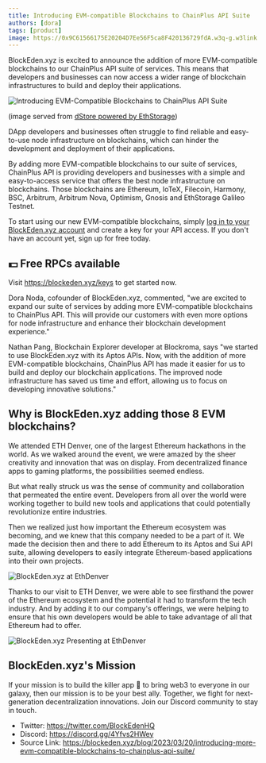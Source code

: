 ```yaml
---
title: Introducing EVM-compatible Blockchains to ChainPlus API Suite
authors: [dora]
tags: [product]
image: https://0x9C61566175E20204D7Ee56F5ca8F420136729fdA.w3q-g.w3link.io/ethereum-ecosystem.png
---
```


BlockEden.xyz is excited to announce the addition of more EVM-compatible blockchains to our ChainPlus API suite of services. This means that developers and businesses can now access a wider range of blockchain infrastructures to build and deploy their applications.

![Introducing EVM-Compatible Blockchains to ChainPlus API Suite](https://0x9C61566175E20204D7Ee56F5ca8F420136729fdA.w3q-g.w3link.io/ethereum-ecosystem.png "Introducing EVM-Compatible Blockchains to ChainPlus API Suite")

<figcaption style={{textAlign: "center"}}>(image served from <a target="_blank" href="https://blockeden.xyz/dstore/">dStore powered by EthStorage</a>)</figcaption>

DApp developers and businesses often struggle to find reliable and easy-to-use node infrastructure on blockchains, which can hinder the development and deployment of their applications.

By adding more EVM-compatible blockchains to our suite of services, ChainPlus API is providing developers and businesses with a simple and easy-to-access service that offers the best node infrastructure on blockchains. Those blockchains are Ethereum, IoTeX, Filecoin, Harmony, BSC, Arbitrum, Arbitrum Nova, Optimism, Gnosis and EthStorage Galileo Testnet.

To start using our new EVM-compatible blockchains, simply [log in to your BlockEden.xyz account](https://blockeden.xyz/dash/) and create a key for your API access. If you don't have an account yet, sign up for free today.

<div class="alert alert-success" role="alert">
  <h2 class="alert-heading">💵 Free RPCs available</h2>
Visit <a href="https://blockeden.xyz/keys">https://blockeden.xyz/keys</a> to get started now.
</div>

Dora Noda, cofounder of BlockEden.xyz, commented, "we are excited to expand our suite of services by adding more EVM-compatible blockchains to ChainPlus API. This will provide our customers with even more options for node infrastructure and enhance their blockchain development experience."

Nathan Pang, Blockchain Explorer developer at Blockroma, says "we started to use BlockEden.xyz with its Aptos APIs. Now, with the addition of more EVM-compatible blockchains, ChainPlus API has made it easier for us to build and deploy our blockchain applications. The improved node infrastructure has saved us time and effort, allowing us to focus on developing innovative solutions."

## Why is BlockEden.xyz adding those 8 EVM blockchains?

We attended ETH Denver, one of the largest Ethereum hackathons in the world. As we walked around the event, we were amazed by the sheer creativity and innovation that was on display. From decentralized finance apps to gaming platforms, the possibilities seemed endless.

But what really struck us was the sense of community and collaboration that permeated the entire event. Developers from all over the world were working together to build new tools and applications that could potentially revolutionize entire industries.

Then we realized just how important the Ethereum ecosystem was becoming, and we knew that this company needed to be a part of it. We made the decision then and there to add Ethereum to its Aptos and Sui API suite, allowing developers to easily integrate Ethereum-based applications into their own projects.

![BlockEden.xyz at EthDenver](https://0x9C61566175E20204D7Ee56F5ca8F420136729fdA.w3q-g.w3link.io/blockeden-at-ethdenver.jpeg "BlockEden.xyz at EthDenver")

Thanks to our visit to ETH Denver, we were able to see firsthand the power of the Ethereum ecosystem and the potential it had to transform the tech industry. And by adding it to our company's offerings, we were helping to ensure that his own developers would be able to take advantage of all that Ethereum had to offer.

![BlockEden.xyz Presenting at EthDenver](https://0x9C61566175E20204D7Ee56F5ca8F420136729fdA.w3q-g.w3link.io/eth-denver-presenting.jpeg "BlockEden.xyz Presenting at EthDenver")

## BlockEden.xyz's Mission

If your mission is to build the killer app 🚀 to bring web3 to everyone in our galaxy, then our mission is to be your best ally. Together, we fight for next-generation decentralization innovations. Join our Discord community to stay in touch.

- Twitter: https://twitter.com/BlockEdenHQ
- Discord: https://discord.gg/4Yfvs2HWey
- Source Link: https://blockeden.xyz/blog/2023/03/20/introducing-more-evm-compatible-blockchains-to-chainplus-api-suite/


